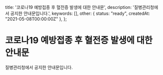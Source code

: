   title: '코로나19 예방접종 후 혈전증 발생에 대한 안내문',
  description: '질병관리청에서  공지한 안내문입니다.',
  keywords: [],
  other: { status: "ready", createdAt: "2021-05-08T00:00:00Z" },
};

# 코로나19 예방접종 후 혈전증 발생에 대한 안내문

질병관리청에서  공지한 안내문입니다.
